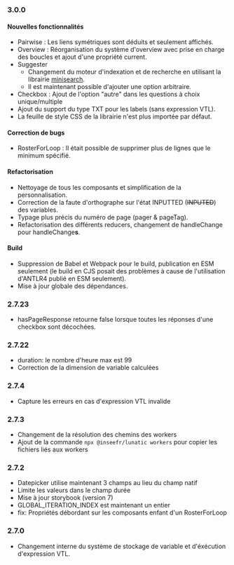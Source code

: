 ### 3.0.0

#### Nouvelles fonctionnalités

- Pairwise : Les liens symétriques sont déduits et seulement affichés.
- Overview : Réorganisation du système d'overview avec prise en charge des boucles et ajout d'une propriété current.
- Suggester
    - Changement du moteur d'indexation et de recherche en utilisant la librairie [minisearch](https://lucaong.github.io/minisearch/).
    - Il est maintenant possible d'ajouter une option arbitraire.
- Checkbox : Ajout de l'option "autre" dans les questions à choix unique/multiple
- Ajout du support du type TXT pour les labels (sans expression VTL).
- La feuille de style CSS de la librairie n'est plus importée par défaut.

#### Correction de bugs

- RosterForLoop : Il était possible de supprimer plus de lignes que le minimum spécifié.

#### Refactorisation

- Nettoyage de tous les composants et simplification de la personnalisation.
- Correction de la faute d'orthographe sur l'état INPUTTED (~~INPUTED~~) des variables.
- Typage plus précis du numéro de page (pager & pageTag).
- Refactorisation des différents reducers, changement de handleChange pour handleChange**s**.

#### Build

- Suppression de Babel et Webpack pour le build, publication en ESM seulement (le build en CJS posait des problèmes à cause de l'utilisation d'ANTLR4 publié en ESM seulement).
- Mise à jour globale des dépendances.

### 2.7.23

- hasPageResponse retourne false lorsque toutes les réponses d'une checkbox sont décochées.

### 2.7.22

- duration: le nombre d'heure max est 99
- Correction de la dimension de variable calculées

### 2.7.4

- Capture les erreurs en cas d'expression VTL invalide

### 2.7.3

- Changement de la résolution des chemins des workers
- Ajout de la commande `npx @inseefr/lunatic workers` pour copier les fichiers liés aux workers

### 2.7.2

- Datepicker utilise maintenant 3 champs au lieu du champ natif
- Limite les valeurs dans le champ durée
- Mise à jour storybook (version 7)
- GLOBAL_ITERATION_INDEX est maintenant un entier
- fix: Propriétés débordant sur les composants enfant d'un RosterForLoop

### 2.7.0

- Changement interne du système de stockage de variable et d'éxécution d'expression VTL.
